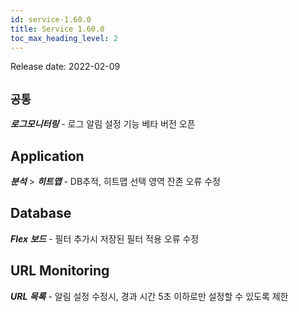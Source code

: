 ```yaml
---
id: service-1.60.0
title: Service 1.60.0
toc_max_heading_level: 2
---
```



Release date: 2022-02-09

## `공통`

**_로그모니터링_** - 로그 알림 설정 기능 베타 버전 오픈

## Application

**_분석_** > **_히트맵_** - DB추적, 히트맵 선택 영역 잔존 오류 수정

## Database

**_Flex 보드_** - 필터 추가시 저장된 필터 적용 오류 수정

## URL Monitoring

**_URL 목록_** - 알림 설정 수정시, 경과 시간 5초 이하로만 설정할 수 있도록 제한
